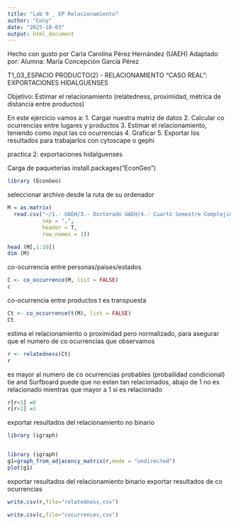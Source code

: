 ```yaml
---
title: "Lab 9 _ EP Relacionamiento"
author: "Cony"
date: "2025-10-03"
output: html_document
---
```


Hecho con gusto por Carla Carolina Pérez Hernández (UAEH)
Adaptado por: Alumna: María Concepción García Pérez

T1_03_ESPACIO PRODUCTO(2) - RELACIONAMIENTO "CASO REAL": EXPORTACIONES HIDALGUENSES

Objetivo: Estimar el relacionamiento (relatedness, proximidad, métrica de distancia entre productos)

En este ejercicio vamos a:
1. Cargar nuestra matriz de datos
2. Calcular co ocurrencias entre lugares y productos 
3. Estimar el relacionamiento, teniendo como input las co ocurrencias
4. Graficar
5. Exportar los resultados para trabajarlos con cytoscape o gephi

practica 2: exportaciones hidalguenses 

Carga de paqueterias
install.packages("EconGeo")
```r

library (EconGeo)
```

seleccionar archivo desde la ruta de su ordenador
```r
M = as.matrix(
  read.csv("~/1.- UAEH/3.- Doctorado UAEH/4.- Cuarto Semestre Complejidad/Modulo II - Practica complejidad/2.- Laboratorios/Lab 9/rca_2014.csv", 
           sep = ",", 
           header = T, 
           row.names = 1))

head (M[,1:10])
dim (M)
```

co-ocurrencia entre personas/paises/estados
```r
C <- co_occurrence(M, list = FALSE)
c
```

co-ocurrencia entre productos t es transpuesta
```r
Ct <- co_occurrence(t(M), list = FALSE)
Ct
```
estima el relacionamiento o proximidad pero normalizado, para asegurar que el numero de co ocurrencias que observamos

```r
r <- relatedness(Ct)
r
```

es mayor al numero de co ocurrencias probables (probailidad condicional)
tie and Surfboard puede que no esten tan relacionados, abajo de  1 no es relacionado mientras que mayor a 1 si es relacionado
```r
r[r<1] =0
r[r>1] =1

```
exportar resultados del relacionamiento no binario
```r
library (igraph)


library (igraph)
g1=graph_from_adjacency_matrix(r,mode = "undirected")
plot(g1)
```
exportar resultados del relacionamiento binario
exportar resultados de co ocurrencias
```r

write.csv(r,file="relatedness,csv")

write.csv(c,file="cocurrences,csv")
```





